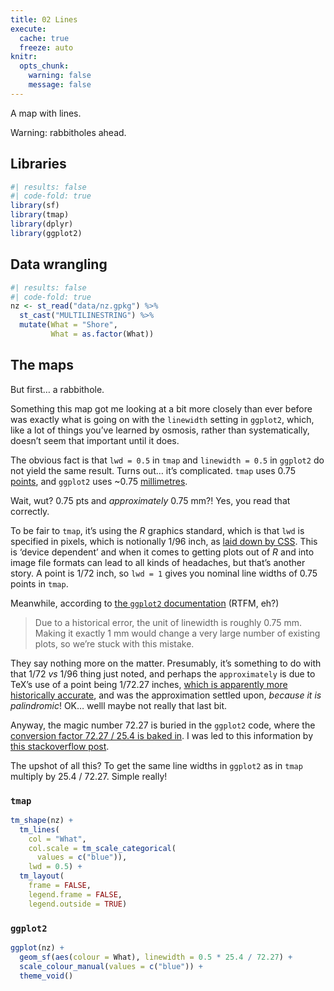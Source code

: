 ```yaml
---
title: 02 Lines
execute: 
  cache: true
  freeze: auto
knitr:
  opts_chunk: 
    warning: false
    message: false
---
```


A map with lines.

Warning: rabbitholes ahead.

## Libraries
```r
#| results: false
#| code-fold: true
library(sf)
library(tmap)
library(dplyr)
library(ggplot2)
```

## Data wrangling
```r
#| results: false
#| code-fold: true
nz <- st_read("data/nz.gpkg") %>%
  st_cast("MULTILINESTRING") %>%
  mutate(What = "Shore",
         What = as.factor(What))
```

## The maps
But first... a rabbithole.

Something this map got me looking at a bit more closely than ever before was exactly what is going on with the `linewidth` setting in `ggplot2`, which, like a lot of things you've learned by osmosis, rather than systematically, doesn't seem that important until it does. 

The obvious fact is that `lwd = 0.5` in `tmap` and `linewidth = 0.5` in `ggplot2` do not yield the same result. Turns out... it's complicated.  `tmap` uses 0.75 [points](https://en.wikipedia.org/wiki/Point_(typography)), and `ggplot2` uses ~0.75 [millimetres](https://en.wikipedia.org/wiki/Millimetre).

Wait, wut? 0.75 pts and _approximately_ 0.75 mm?! Yes, you read that correctly. 

To be fair to `tmap`, it's using the _R_ graphics standard, which is that `lwd` is specified in pixels, which is notionally 1/96 inch, as [laid down by CSS](https://www.w3schools.com/cssref/css_units.php). This is 'device dependent' and when it comes to getting plots out of _R_ and into image file formats can lead to all kinds of headaches, but that's another story. A point is 1/72 inch, so `lwd = 1` gives you nominal line widths of 0.75 points in `tmap`.

Meanwhile, according to [the `ggplot2` documentation](https://ggplot2.tidyverse.org/articles/ggplot2-specs.html?q=linewidth#linewidth) (RTFM, eh?)

> Due to a historical error, the unit of linewidth is roughly 0.75 mm. Making it exactly 1 mm would change a very large number of existing plots, so we’re stuck with this mistake.

They say nothing more on the matter. Presumably, it's something to do with that 1/72 _vs_ 1/96 thing just noted, and perhaps the `approximately` is due to TeX's use of a point being 1/72.27 inches, [which is apparently more historically accurate](https://tex.stackexchange.com/questions/200934/why-does-a-tex-point-differ-from-a-desktop-publishing-point), and was the approximation settled upon, _because it is palindromic_! OK... welll maybe not really that last bit. 

Anyway, the magic number 72.27 is buried in the `ggplot2` code, where the [conversion factor 72.27 / 25.4 is baked in](https://github.com/tidyverse/ggplot2/blob/b05c6c1f61a52311809ffda775eb258b07518dab/R/geom-.r#L163). I was led to this information by [this stackoverflow post](https://stackoverflow.com/questions/47519624/how-is-the-line-width-size-defined-in-ggplot2).

The upshot of all this? To get the same line widths in `ggplot2` as in `tmap` multiply by 25.4 / 72.27. Simple really!

### `tmap`
```r
tm_shape(nz) + 
  tm_lines(
    col = "What",
    col.scale = tm_scale_categorical(
      values = c("blue")),
    lwd = 0.5) + 
  tm_layout(
    frame = FALSE,
    legend.frame = FALSE,
    legend.outside = TRUE)
```

### `ggplot2`
```r
ggplot(nz) +
  geom_sf(aes(colour = What), linewidth = 0.5 * 25.4 / 72.27) +
  scale_colour_manual(values = c("blue")) +
  theme_void()
```

